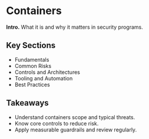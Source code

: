 # Containers

**Intro.** What it is and why it matters in security programs.

## Key Sections
- Fundamentals
- Common Risks
- Controls and Architectures
- Tooling and Automation
- Best Practices

## Takeaways
- Understand containers scope and typical threats.
- Know core controls to reduce risk.
- Apply measurable guardrails and review regularly.
